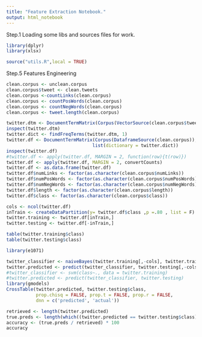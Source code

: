 ```yaml
---
title: "Feature Extraction Notebook."
output: html_notebook
---
```

Step.1 Loading some libs and sources files for work.
```r
library(dplyr)
library(xlsx)

```

```r
source("utils.R",local = TRUE)
```
Step.5 Features Engineering 
```r
clean.corpus <- unclean.corpus
clean.corpus$tweet <- clean.tweets
clean.corpus <-countLinks(clean.corpus)
clean.corpus <- countPosWords(clean.corpus)
clean.corpus <- countNegWords(clean.corpus)
clean.corpus <- tweet.length(clean.corpus)

twitter.dtm <- DocumentTermMatrix(Corpus(VectorSource(clean.corpus$tweet)))
inspect(twitter.dtm)
twitter.dict <- findFreqTerms(twitter.dtm, 1)
twitter.df <- DocumentTermMatrix(Corpus(DataframeSource(clean.corpus)),
                                list(dictionary = twitter.dict))
inspect(twitter.df)
#twitter.df <- apply(twitter.df, MARGIN = 2, function(row){t(row)})
twitter.df <- apply(twitter.df, MARGIN = 2, convertCounts)
twitter.df <- as.data.frame(twitter.df)
twitter.df$numLinks <- factor(as.character(clean.corpus$numLinks))
twitter.df$numPosWords <- factor(as.character(clean.corpus$numPosWords))
twitter.df$numNegWords <- factor(as.character(clean.corpus$numNegWords))
twitter.df$length <- factor(as.character(clean.corpus$length))
twitter.df$class <- factor(as.character(clean.corpus$class))


```

```r

cols <- ncol(twitter.df)
inTrain <- createDataPartition(y= twitter.df$class ,p =.80 , list = F)
twitter.training <- twitter.df[inTrain,]
twitter.testing <- twitter.df[-inTrain,]

table(twitter.training$class)
table(twitter.testing$class)

library(e1071)

twitter_classifier <- naiveBayes(twitter.training[,-cols], twitter.training[,cols])
twitter.predicted <- predict(twitter_classifier, twitter.testing[,-cols])
#twitter_classifier <- svm(class~., data = twitter.training)
#twitter.predicted <- predict(twitter_classifier, twitter.testing)
library(gmodels)
CrossTable(twitter.predicted, twitter.testing$class,
           prop.chisq = FALSE, prop.t = FALSE, prop.r = FALSE,
           dnn = c('predicted', 'actual'))

retrieved <- length(twitter.predicted)
true.preds <- length(which((twitter.predicted == twitter.testing$class)  == T))
accuracy <- (true.preds / retrieved) * 100
accuracy
```
